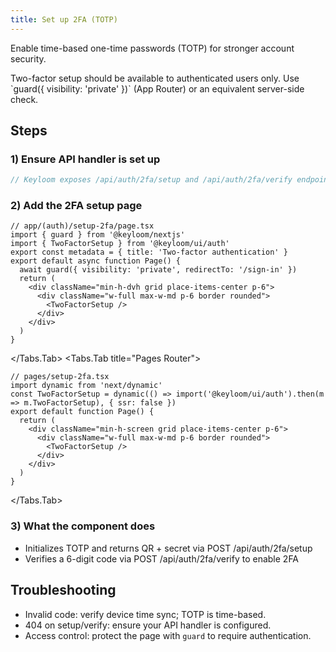 ```yaml
---
title: Set up 2FA (TOTP)
---
```




Enable time-based one-time passwords (TOTP) for stronger account security.

<Callout>
Two-factor setup should be available to authenticated users only. Use `guard({ visibility: 'private' })` (App Router) or an equivalent server-side check.
</Callout>

## Steps

<Steps>

### 1) Ensure API handler is set up

```ts
// Keyloom exposes /api/auth/2fa/setup and /api/auth/2fa/verify endpoints via the handler
```

### 2) Add the 2FA setup page

<Tabs>
<Tabs.Tab title="App Router">

```tsx
// app/(auth)/setup-2fa/page.tsx
import { guard } from '@keyloom/nextjs'
import { TwoFactorSetup } from '@keyloom/ui/auth'
export const metadata = { title: 'Two-factor authentication' }
export default async function Page() {
  await guard({ visibility: 'private', redirectTo: '/sign-in' })
  return (
    <div className="min-h-dvh grid place-items-center p-6">
      <div className="w-full max-w-md p-6 border rounded">
        <TwoFactorSetup />
      </div>
    </div>
  )
}
```

</Tabs.Tab>
<Tabs.Tab title="Pages Router">

```tsx
// pages/setup-2fa.tsx
import dynamic from 'next/dynamic'
const TwoFactorSetup = dynamic(() => import('@keyloom/ui/auth').then(m => m.TwoFactorSetup), { ssr: false })
export default function Page() {
  return (
    <div className="min-h-screen grid place-items-center p-6">
      <div className="w-full max-w-md p-6 border rounded">
        <TwoFactorSetup />
      </div>
    </div>
  )
}
```

</Tabs.Tab>
</Tabs>

### 3) What the component does

- Initializes TOTP and returns QR + secret via POST /api/auth/2fa/setup
- Verifies a 6-digit code via POST /api/auth/2fa/verify to enable 2FA

</Steps>

## Troubleshooting

- Invalid code: verify device time sync; TOTP is time-based.
- 404 on setup/verify: ensure your API handler is configured.
- Access control: protect the page with `guard` to require authentication.

